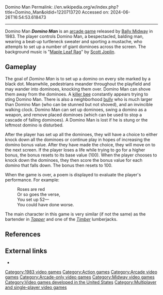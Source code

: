 Domino Man
Permalink: //en.wikipedia.org/w/index.php?title=Domino_Man&oldid=1220713720
Accessed on: 2024-06-26T16:54:53.618473



------
Domino Man
{{unreferenced|date=February 2009}}
{{Infobox video game
|title = Domino Man
|image = Domino Man cover.jpg
|caption = 
|developer = [[Marvin Glass and Associates]]
|publisher = [[Bally Midway]]
|artist = R. Scott Morrison
|programmer = Richard Ditton<br>Steve Meyer
|composer = Elaine Hodgson
|series = 
|engine = 
|platforms = [[Arcade game|Arcade]]
|released = 1983
|genre = [[Action game|Action]]
|modes = [[Single-player]], [[two-player]]
|arcade system = Midway MCR-II
|alt = 
}}
'''''Domino Man''''' is an [[arcade game]] released by [[Bally Midway]] in 1983. The player controls Domino Man, a bespectacled, balding man, wearing a beat-up turtleneck sweater and sporting a mustache, who attempts to set up a number of giant dominoes across the screen. The background music is "[[Maple Leaf Rag]]" by [[Scott Joplin]].

== Gameplay ==
The goal of ''Domino Man'' is to set up a domino on every site marked by a black dot. Meanwhile, pedestrians meander throughout the playfield and may wander into dominoes, knocking them over. Domino Man can shove them away from the dominoes. A [[killer bee]] constantly appears trying to sting Domino Man. There is also a neighborhood [[bully]] who is much larger than Domino Man (who can be stunned but not shoved), and an invincible walking clock. Domino Man can set up dominoes, swing a domino as a weapon, and remove placed dominoes (which can be used to stop a cascade of falling dominoes). A Domino Man is lost if he is stung or the leftmost domino is disturbed.

After the player has set up all the dominoes, they will have a choice to either knock down all the dominoes or continue play in hopes of increasing the domino bonus value. After they have made the choice, they will move on to the next screen.  If the player loses a life while trying to go for a higher bonus, the bonus resets to its base value (100).  When the player chooses to knock down the dominoes, they then score the bonus value for each domino that falls down.  The bonus then resets to 100.

When the game is over, a poem is displayed to evaluate the player's performance. For example:

:Roses are red
:Or so goes the verse,
:You set up 52&mdash;
:You could have done worse.

The main character in this game is very similar (if not the same) as the bartender in ''[[Tapper (arcade game)|Tapper]]'' and one of the ''[[Timber (video game)|Timber]]'' lumberjacks.

==References==
{{reflist}}

==External links==
* {{KLOV game|id=7603}}

[[Category:1983 video games]]
[[Category:Action games]]
[[Category:Arcade video games]]
[[Category:Arcade-only video games]]
[[Category:Midway video games]]
[[Category:Video games developed in the United States]]
[[Category:Multiplayer and single-player video games]]


{{arcade-stub}}